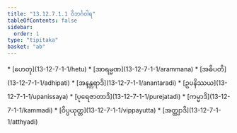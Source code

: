 ```yaml
---
title: "13.12.7.1.1 ဝိဘင်္ဂဝါရ"
tableOfContents: false
sidebar:
  order: 1
type: "tipitaka"
basket: "ab"
---
```



<DynamicBreadcrumb />



<TableOfContents>
* [ဟေတု](13-12-7-1-1/hetu)
* [အာရမ္မဏ](13-12-7-1-1/arammana)
* [အဓိပတိ](13-12-7-1-1/adhipati)
* [အနန္တရာဒိ](13-12-7-1-1/anantaradi)
* [ဥပနိဿယ](13-12-7-1-1/upanissaya)
* [ပုရေဇာတာဒိ](13-12-7-1-1/purejatadi)
* [ကမ္မာဒိ](13-12-7-1-1/kammadi)
* [ဝိပ္ပယုတ္တ](13-12-7-1-1/vippayutta)
* [အတ္ထျာဒိ](13-12-7-1-1/atthyadi)
</TableOfContents>